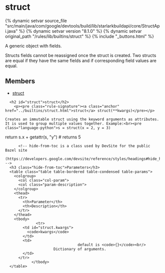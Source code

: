 <html devsite>
<head>
  <meta name="project_path" value="/_project.yaml">
  <meta name="book_path" value="/versions/8.1.0/_book.yaml">
</head>
<body>

<h1 class="page-title" id="modules.struct">struct</h1>

{% dynamic setvar source_file "src/main/java/com/google/devtools/build/lib/starlarkbuildapi/core/StructApi.java" %}
{% dynamic setvar version "8.1.0" %}
{% dynamic setvar original_path "/rules/lib/builtins/struct" %}
{% include "_buttons.html" %}
<!-- {% raw %} -->

A generic object with fields.<p>Structs fields cannot be reassigned once the struct is created. Two structs are equal if they have the same fields and if corresponding field values are equal.

<h2>Members</h2>
<ul>
    <li>
    <a href="#struct">struct</a>
  </li>
  </ul>

      <h2 id="struct">struct</h2>
        <p><pre class="rule-signature"><a class="anchor" href="../builtins/struct.html">struct</a> struct(**kwargs)</pre></p>

    Creates an immutable struct using the keyword arguments as attributes. It is used to group multiple values together. Example:<br><pre class="language-python">s = struct(x = 2, y = 3)
return s.x + getattr(s, "y")  # returns 5</pre>

          <!-- hide-from-toc is a class used by DevSite for the public Bazel site
      (https://developers.google.com/devsite/reference/styles/headings#hide_headings_from_the_toc) -->
      <h3 class="hide-from-toc">Parameters</h3>
      <table class="table table-bordered table-condensed table-params">
        <colgroup>
          <col class="col-param">
          <col class="param-description">
        </colgroup>
        <thead>
          <tr>
            <th>Parameter</th>
            <th>Description</th>
          </tr>
        </thead>
        <tbody>
                  <tr>
            <td id="struct.kwargs">
              <code>kwargs</code>
            </td>
            <td>
                                     default is <code>{}</code><br/>
                          Dictionary of arguments.
            </td>
          </tr>
                </tbody>
      </table>


</body>
</html>

<!-- {% endraw %} -->
